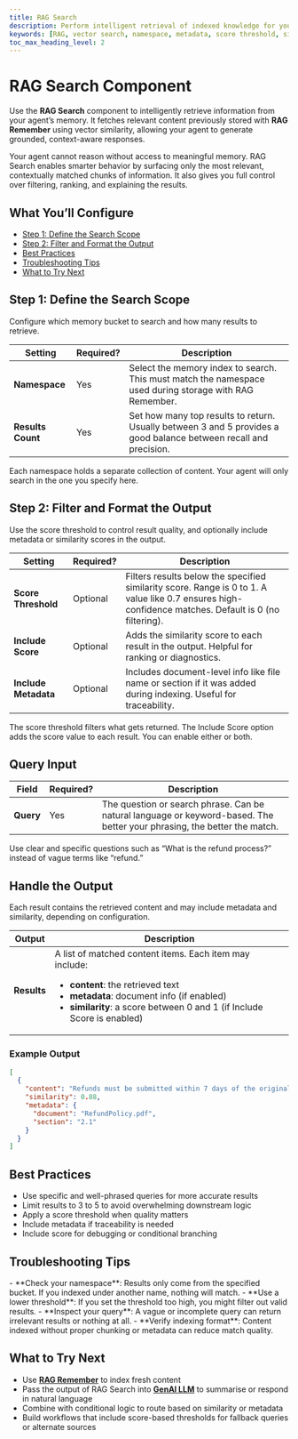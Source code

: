 ```yaml
---
title: RAG Search
description: Perform intelligent retrieval of indexed knowledge for your agents using semantic vector search.
keywords: [RAG, vector search, namespace, metadata, score threshold, similarity, filtering]
toc_max_heading_level: 2
---
```


# RAG Search Component

Use the **RAG Search** component to intelligently retrieve information from your agent’s memory. It fetches relevant content previously stored with **RAG Remember** using vector similarity, allowing your agent to generate grounded, context-aware responses.

<InfoCallout title="Why this matters">
Your agent cannot reason without access to meaningful memory. RAG Search enables smarter behavior by surfacing only the most relevant, contextually matched chunks of information. It also gives you full control over filtering, ranking, and explaining the results.
</InfoCallout>

<Spacer size="md" />

## What You’ll Configure

- [Step 1: Define the Search Scope](#step-1-define-the-search-scope)
- [Step 2: Filter and Format the Output](#step-2-filter-and-format-the-output)
- [Best Practices](#best-practices)
- [Troubleshooting Tips](#troubleshooting-tips)
- [What to Try Next](#what-to-try-next)

<Spacer size="md" />

## Step 1: Define the Search Scope

Configure which memory bucket to search and how many results to retrieve.

| Setting        | Required? | Description |
|----------------|-----------|-------------|
| **Namespace**  | Yes       | Select the memory index to search. This must match the namespace used during storage with RAG Remember. |
| **Results Count** | Yes    | Set how many top results to return. Usually between 3 and 5 provides a good balance between recall and precision. |

<TipCallout title="Think of Namespaces as memory folders">
Each namespace holds a separate collection of content. Your agent will only search in the one you specify here.
</TipCallout>

<Spacer size="md" />

## Step 2: Filter and Format the Output

Use the score threshold to control result quality, and optionally include metadata or similarity scores in the output.

| Setting            | Required? | Description |
|--------------------|-----------|-------------|
| **Score Threshold** | Optional | Filters results below the specified similarity score. Range is 0 to 1. A value like 0.7 ensures high-confidence matches. Default is 0 (no filtering). |
| **Include Score**   | Optional | Adds the similarity score to each result in the output. Helpful for ranking or diagnostics. |
| **Include Metadata** | Optional | Includes document-level info like file name or section if it was added during indexing. Useful for traceability. |

<InfoCallout title="Filtering vs. displaying score">
The score threshold filters what gets returned. The Include Score option adds the score value to each result. You can enable either or both.
</InfoCallout>

<Spacer size="md" />

## Query Input

| Field | Required? | Description |
|-------|-----------|-------------|
| **Query** | Yes | The question or search phrase. Can be natural language or keyword-based. The better your phrasing, the better the match. |

<InfoCallout>
Use clear and specific questions such as “What is the refund process?” instead of vague terms like “refund.”
</InfoCallout>

<Spacer size="md" />

## Handle the Output

Each result contains the retrieved content and may include metadata and similarity, depending on configuration.

| Output  | Description |
|---------|-------------|
| **Results** | A list of matched content items. Each item may include: <ul><li><strong>content</strong>: the retrieved text</li><li><strong>metadata</strong>: document info (if enabled)</li><li><strong>similarity</strong>: a score between 0 and 1 (if Include Score is enabled)</li></ul> |

### Example Output

```json
[
  {
    "content": "Refunds must be submitted within 7 days of the original transaction through the billing portal.",
    "similarity": 0.88,
    "metadata": {
      "document": "RefundPolicy.pdf",
      "section": "2.1"
    }
  }
]
```

<Spacer size="md" />

## Best Practices

- Use specific and well-phrased queries for more accurate results
- Limit results to 3 to 5 to avoid overwhelming downstream logic
- Apply a score threshold when quality matters
- Include metadata if traceability is needed
- Include score for debugging or conditional branching

<Spacer size="md" />

## Troubleshooting Tips

<InfoCallout title="If your results seem off...">
- **Check your namespace**: Results only come from the specified bucket. If you indexed under another name, nothing will match.
- **Use a lower threshold**: If you set the threshold too high, you might filter out valid results.
- **Inspect your query**: A vague or incomplete query can return irrelevant results or nothing at all.
- **Verify indexing format**: Content indexed without proper chunking or metadata can reduce match quality.
</InfoCallout>

<Spacer size="md" />

## What to Try Next

- Use **[RAG Remember](/docs/agent-studio/components/rag-data/rag-remember)** to index fresh content
- Pass the output of RAG Search into **[GenAI LLM](/docs/agent-studio/components/base/gen-ai-llm)** to summarise or respond in natural language
- Combine with conditional logic to route based on similarity or metadata
- Build workflows that include score-based thresholds for fallback queries or alternate sources
